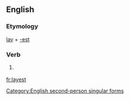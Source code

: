 ==English==

===Etymology===
[[lay]] + [[-est]]

===Verb===
{{infl|en|verb form}}

# {{archaic}} {{form of|Second-person singular simple present form|lay}}

[[Category:English second-person singular forms]]

[[fr:layest]]
